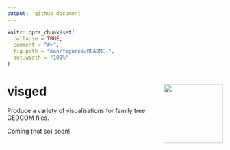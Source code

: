 ```yaml
---
output:  github_document
---
```


<!-- README.md is generated from README.Rmd. Please edit that file -->

```r
knitr::opts_chunk$set(
  collapse = TRUE,
  comment = "#>",
  fig.path = "man/figures/README-",
  out.width = "100%"
)
```

# visged <img src='man/figures/logo.png' align="right" height="138" />

<!-- badges: start -->
<!-- badges: end -->

Produce a variety of visualisations for family tree GEDCOM files.

Coming (not so) soon!
